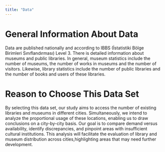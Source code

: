 ```yaml
---
title: "Data"
---
```


# General Information About Data

Data are published nationally and according to IBBS (İstatistiki Bölge Birimleri Sınıflandırması) Level 3. There is detailed information about museums and public libraries. In general,
museum statistics include the number of museums, the number of works in museums and the
number of visitors. Likewise, library statistics include the number of public libraries and the
number of books and users of these libraries.

# Reason to Choose This Data Set

By selecting this data set, our study aims to access the number of existing libraries and museums in different cities. Simultaneously, we intend to analyze the proportional usage of these locations, enabling us to draw conclusions on a city-by-city basis. Our goal is to compare demand versus availability, identify discrepancies, and pinpoint areas with insufficient cultural institutions. This analysis will facilitate the evaluation of library and museum distribution across cities,highlighting areas that may need further development.
